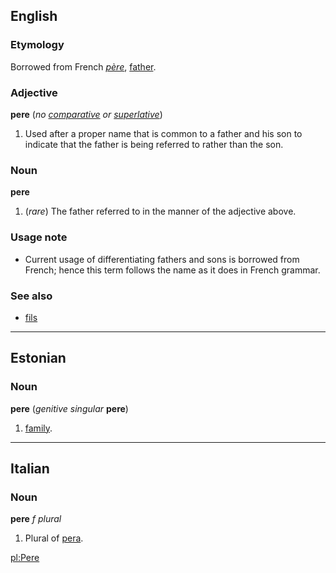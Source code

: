 ==English==
===Etymology===
Borrowed from French ''[[père]]'', [[father]].<!--which at its root has a Latin word, ''[[pater]]'' with the same meaning.-->

===Adjective===
'''pere''' (''no [[comparative]] or [[superlative]]'')

#Used after a proper name that is common to a father and his son to indicate that the father is being referred to rather than the son.

===Noun===
'''pere'''

#(''rare'') The father referred to in the manner of the adjective above.

===Usage note===
*Current usage of differentiating fathers and sons is borrowed from French; hence this term follows the name as it does in French grammar.

===See also===
*[[fils]]

----

==Estonian==

===Noun===
'''pere''' (''genitive singular'' '''pere''')

# [[family]].

----

==Italian==
===Noun===
'''pere''' ''f plural''

#Plural of [[pera]].

[[pl:Pere]]